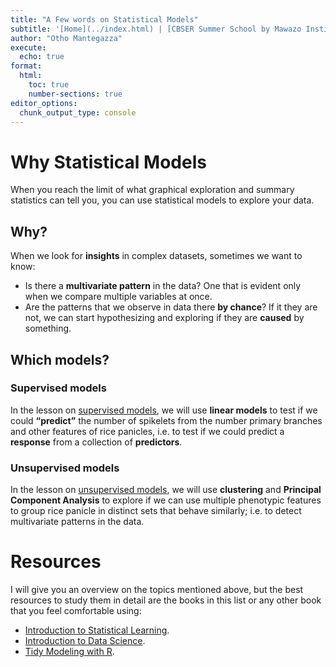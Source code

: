 ```yaml
---
title: "A Few words on Statistical Models"
subtitle: '[Home](../index.html) | [CBSER Summer School by Mawazo Institute](https://mawazoinstitute.org/cbser-summer-school)'
author: "Otho Mantegazza"
execute: 
  echo: true
format:
  html:
    toc: true
    number-sections: true
editor_options: 
  chunk_output_type: console
---
```


# Why Statistical Models

When you reach the limit of what graphical exploration and summary statistics can tell you, you can use statistical models to explore your data.

## Why?

When we look for **insights** in complex datasets, sometimes we want to know:

- Is there a **multivariate pattern** in the data? One that is evident only when we compare multiple variables at once.
- Are the patterns that we observe in data there **by chance**? If it they are not, we can start hypothesizing and exploring if they are **caused** by something.

## Which models?

### Supervised models

In the lesson on [supervised models](73-supervised.qmd), we will use **linear models** to test if we could **"predict"** the number of spikelets from the number primary branches and other features of rice panicles, i.e. to test if we could predict a **response** from a collection of **predictors**. 

### Unsupervised models

In the lesson on [unsupervised models](76-unsupervised.qmd), we will use **clustering** and **Principal Component Analysis** to explore if we can use multiple phenotypic features to group rice panicle in distinct sets that behave similarly; i.e. to detect multivariate patterns in the data.

# Resources

I will give you an overview on the topics mentioned above, but the best resources to study them in detail are the books in this list or any other book that you feel comfortable using:

- [Introduction to Statistical Learning](https://www.statlearning.com).
- [Introduction to Data Science](https://rafalab.github.io/dsbook/).
- [Tidy Modeling with R](https://www.tmwr.org/).

